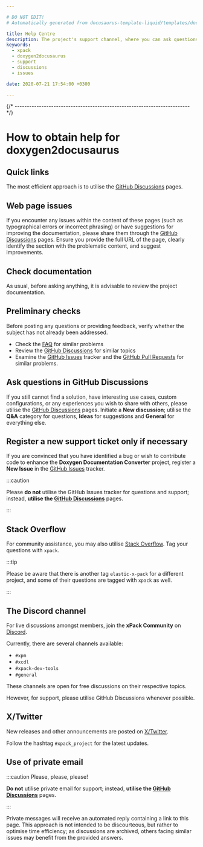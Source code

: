 ```yaml
---

# DO NOT EDIT!
# Automatically generated from docusaurus-template-liquid/templates/docusaurus.

title: Help Centre
description: The project's support channel, where you can ask questions, start discussions, and report issues.
keywords:
  - xpack
  - doxygen2docusaurus
  - support
  - discussions
  - issues

date: 2020-07-21 17:54:00 +0300

---
```



{/* ------------------------------------------------------------------------ */}

# How to obtain help for doxygen2docusaurus

## Quick links

The most efficient approach is to utilise the
[GitHub Discussions](https://github.com/xpack/doxygen2docusaurus-cli-ts/discussions)
pages.

## Web page issues

If you encounter any issues within the content of these pages (such as typographical errors or
incorrect phrasing) or have suggestions for improving the documentation,
please share them through the
[GitHub Discussions](https://github.com/xpack/doxygen2docusaurus-cli-ts/discussions)
pages.
Ensure you provide the full URL of the page, clearly identify the
section with the problematic content, and suggest improvements.

## Check documentation

As usual, before asking anything, it is advisable to review the project
documentation.

<ProjectDocumentation/>

## Preliminary checks

Before posting any questions or providing feedback,
verify whether the subject has not already been addressed.

- Check the [FAQ](/docs/faq/)
for similar problems
- Review the [GitHub Discussions](https://github.com/xpack/doxygen2docusaurus-cli-ts/discussions) for
similar topics
- Examine the [GitHub Issues](https://github.com/xpack/doxygen2docusaurus-cli-ts/issues)
tracker and the
[GitHub Pull Requests](https://github.com/xpack/doxygen2docusaurus-cli-ts/pulls)
for similar problems.

## Ask questions in GitHub Discussions

If you still cannot find a solution, have interesting use cases,
custom configurations, or any experiences you wish to share with
others, please 
utilise the [GitHub Discussions](https://github.com/xpack/doxygen2docusaurus-cli-ts/discussions)
pages.
Initiate a **New discussion**; utilise the **Q&A** category for questions,
**Ideas** for suggestions and **General** for everything else.

## Register a new support ticket only if necessary

If you are convinced that you have identified a bug
or wish to contribute code to enhance the
**Doxygen Documentation Converter**
project, register a **New Issue** in the
[GitHub Issues](https://github.com/xpack/doxygen2docusaurus-cli-ts/issues)
tracker.

:::caution

Please **do not** utilise the GitHub Issues tracker
for questions and support; instead, **utilise the
[GitHub Discussions](https://github.com/xpack/doxygen2docusaurus-cli-ts/discussions)** pages.

:::

## Stack Overflow

For community assistance, you may also utilise
[Stack Overflow](https://stackoverflow.com/).
Tag your questions with `xpack`.

:::tip

Please be aware that there is another tag `elastic-x-pack` for a different
project, and some of their questions are tagged with `xpack` as well.

:::

## The Discord channel

For live discussions amongst members, join the **xPack Community** on
[Discord](https://discord.com/invite/kbzWaJerFG).

Currently, there are several channels available:

- `#xpm`
- `#xcdl`
- `#xpack-dev-tools`
- `#general`

These channels are open for free discussions on their respective topics.

However, for support, please utilise GitHub Discussions whenever possible.

## X/Twitter

New releases and other announcements are posted on
[X/Twitter](https://twitter.com/xpack_project).

Follow the hashtag `#xpack_project` for the latest updates.

## Use of private email

:::caution Please, please, please!

**Do not** utilise
private email for support; instead, **utilise the
[GitHub Discussions](https://github.com/xpack/doxygen2docusaurus-cli-ts/discussions)** pages.

:::

Private messages will receive an automated reply containing a link
to this page. This approach is not intended to be discourteous, but
rather to optimise time efficiency; as discussions are archived,
others facing similar issues may benefit from the provided answers.
